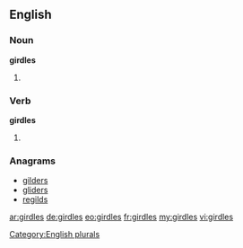 ==English==

===Noun===
'''girdles'''

# {{plural of |[[girdle]]}}

===Verb===
'''girdles'''

# {{third-person singular of|[[girdle]]}}

===Anagrams===
* [[gilders#English|gilders]]
* [[gliders#English|gliders]]
* [[regilds#English|regilds]]

[[Category:English plurals]]

[[ar:girdles]]
[[de:girdles]]
[[eo:girdles]]
[[fr:girdles]]
[[my:girdles]]
[[vi:girdles]]